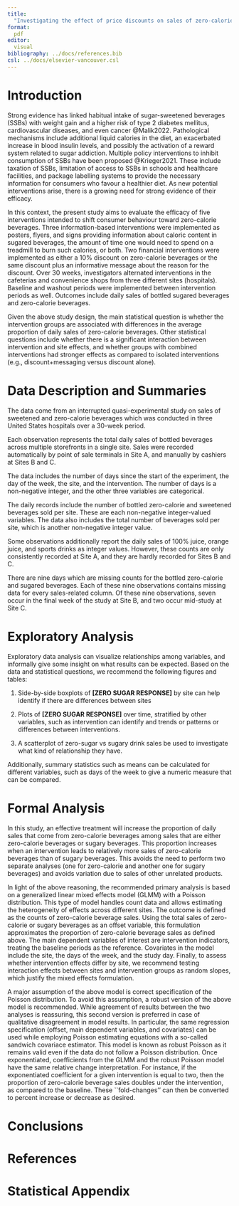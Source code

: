 ```yaml
---
title: 
  "Investigating the effect of price discounts on sales of zero-calorie beverages"
format: 
  pdf
editor: 
  visual
bibliography: ../docs/references.bib
csl: ../docs/elsevier-vancouver.csl
---
```


# Introduction

Strong evidence has linked habitual intake of sugar-sweetened beverages (SSBs) with weight gain and a higher risk of type 2 diabetes mellitus, cardiovascular diseases, and even cancer @Malik2022. Pathological mechanisms include additional liquid calories in the diet, an exacerbated increase in blood insulin levels, and possibly the activation of a reward system related to sugar addiction. Multiple policy interventions to inhibit consumption of SSBs have been proposed @Krieger2021. These include taxation of SSBs, limitation of access to SSBs in schools and healthcare facilities, and package labelling systems to provide the necessary information for consumers who favour a healthier diet. As new potential interventions arise, there is a growing need for strong evidence of their efficacy.

In this context, the present study aims to evaluate the efficacy of five interventions intended to shift consumer behaviour toward zero-calorie beverages. Three information-based interventions were implemented as posters, flyers, and signs providing information about caloric content in sugared beverages, the amount of time one would need to spend on a treadmill to burn such calories, or both. Two financial interventions were implemented as either a 10% discount on zero-calorie beverages or the same discount plus an informative message about the reason for the discount. Over 30 weeks, investigators alternated interventions in the cafeterias and convenience shops from three different sites (hospitals). Baseline and washout periods were implemented between intervention periods as well. Outcomes include daily sales of bottled sugared beverages and zero-calorie beverages.

Given the above study design, the main statistical question is whether the intervention groups are associated with differences in the average proportion of daily sales of zero-calorie beverages. Other statistical questions include whether there is a significant interaction between intervention and site effects, and whether groups with combined interventions had stronger effects as compared to isolated interventions (e.g., discount+messaging versus discount alone).

# Data Description and Summaries

The data come from an interrupted quasi-experimental study on sales of sweetened and zero-calorie beverages which was conducted in three United States hospitals over a 30-week period. 

Each observation represents the total daily sales of bottled beverages across multiple storefronts in a single site. Sales were recorded automatically by point of sale terminals in Site A, and manually by cashiers at Sites B and C. 

The data includes the number of days since the start of the experiment, the day of the week, the site, and the intervention. The number of days is a non-negative integer, and the other three variables are categorical.

The daily records include the number of bottled zero-calorie and sweetened beverages sold per site. These are each non-negative integer-valued variables. The data also includes the total number of beverages sold per site, which is another non-negative integer value.

Some observations additionally report the daily sales of 100% juice, orange juice, and sports drinks as integer values. However, these counts are only consistently recorded at Site A, and they are hardly recorded for Sites B and C. 

There are nine days which are missing counts for the bottled zero-calorie and sugared beverages. Each of these nine observations contains missing data for every sales-related column. Of these nine observations, seven occur in the final week of the study at Site B, and two occur mid-study at Site C. 

# Exploratory Analysis

Exploratory data analysis can visualize relationships among variables, and informally give some insight on what results can be expected. Based on the data and statistical questions, we recommend the following figures and tables:

1.  Side-by-side boxplots of **\[ZERO SUGAR RESPONSE\]** by site can help identify if there are differences between sites

2.  Plots of **\[ZERO SUGAR RESPONSE\]** over time, stratified by other variables, such as intervention can identify and trends or patterns or differences between interventions.

3.  A scatterplot of zero-sugar vs sugary drink sales be used to investigate what kind of relationship they have.

Additionally, summary statistics such as means can be calculated for different variables, such as days of the week to give a numeric measure that can be compared.

# Formal Analysis

In this study, an effective treatment will increase the proportion of daily sales that come from zero-calorie beverages among sales that are either zero-calorie beverages or sugary beverages. This proportion increases when an intervention leads to relatively more sales of zero-calorie beverages than of sugary beverages. This avoids the need to perform two separate analyses (one for zero-calorie and another one for sugary beverages) and avoids variation due to sales of other unrelated products.

In light of the above reasoning, the recommended primary analysis is based on a generalized linear mixed effects model (GLMM) with a Poisson distribution. This type of model handles count data and allows estimating the heterogeneity of effects across different sites. The outcome is defined as the counts of zero-calorie beverage sales. Using the total sales of zero-calorie or sugary beverages as an offset variable, this formulation approximates the proportion of zero-calorie beverage sales as defined above. The main dependent variables of interest are intervention indicators, treating the baseline periods as the reference. Covariates in the model include the site, the days of the week, and the study day. Finally, to assess whether intervention effects differ by site, we recommend testing interaction effects between sites and intervention groups as random slopes, which justify the mixed effects formulation.

A major assumption of the above model is correct specification of the Poisson distribution. To avoid this assumption, a robust version of the above model is recommended. While agreement of results between the two analyses is reassuring, this second version is preferred in case of qualitative disagreement in model results. In particular, the same regression specification (offset, main dependent variables, and covariates) can be used while employing Poisson estimating equations with a so-called sandwich covariace estimator. This model is known as robust Poisson as it remains valid even if the data do not follow a Poisson distribution. Once exponentiated, coefficients from the GLMM and the robust Poisson model have the same relative change interpretation. For instance, if the exponentiated coefficient for a given intervention is equal to two, then the proportion of zero-calorie beverage sales doubles under the intervention, as compared to the baseline. These ``fold-changes'' can then be converted to percent increase or decrease as desired.


# Conclusions

# References

# Statistical Appendix
